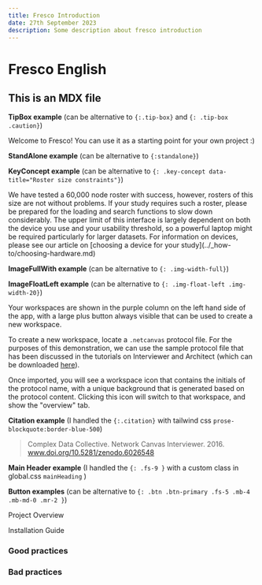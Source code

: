 ```yaml
---
title: Fresco Introduction
date: 27th September 2023
description: Some description about fresco introduction
---
```


# Fresco English

## This is an MDX file

**TipBox example** (can be alternative to `{:.tip-box}` and `{: .tip-box .caution}`)

<TipBox>
  Welcome to Fresco! You can use it as a starting point for your own project :)
</TipBox>

**StandAlone example** (can be alternative to `{:standalone}`)

<StandAloneImage
  src="/documentation/assets/img/case-id.png"
  content="Some text about the image"
/>

**KeyConcept example** (can be alternative to `{: .key-concept data-title="Roster size constraints"}`)

<KeyConcept title="Roster size constraints">
  We have tested a 60,000 node roster with success, however, rosters of this
  size are not without problems. If your study requires such a roster, please be
  prepared for the loading and search functions to slow down considerably. The
  upper limit of this interface is largely dependent on both the device you use
  and your usability threshold, so a powerful laptop might be required
  particularly for larger datasets. For information on devices, please see our
  article on [choosing a device for your study](../_how-to/choosing-hardware.md)
</KeyConcept>

**ImageFullWith example** (can be alternative to `{: .img-width-full}`)

<ImageFullWith
  src="/documentation/assets/img/server-guide/discovery-section.png"
  name="discovery-section"
/>

**ImageFloatLeft example** (can be alternative to `{: .img-float-left .img-width-20}`)

<ImageFloatLeft
  name="screen-shot-2021-04-29-at-5.03.54-pm.png"
  src="/documentation/assets/uploads/screen-shot-2021-04-29-at-5.03.54-pm.png"
/>

Your workspaces are shown in the purple column on the left hand side of the app,
with a large plus button always visible that can be used to create a new workspace.

To create a new workspace, locate a `.netcanvas` protocol file. For the purposes of this demonstration, we can use the sample protocol file that has been discussed in the tutorials on Interviewer and Architect (which can be downloaded [here](https://github.com/complexdatacollective/Documentation/blob/master/protocols/Sample%20Protocol%20v2.netcanvas)).

Once imported, you will see a workspace icon that contains the initials of the protocol name, with a unique background that is generated based on the protocol content. Clicking this icon will switch to that workspace, and show the "overview" tab.

**Citation example** (I handled the `{:.citation}` with tailwind css `prose-blockquote:border-blue-500`)

> Complex Data Collective. Network Canvas Interviewer. 2016. www.doi.org/10.5281/zenodo.6026548

**Main Header example** (I handled the `{: .fs-9 }` with a custom class in global.css `mainHeading` )

**Button examples** (can be alternative to `{: .btn .btn-primary .fs-5 .mb-4 .mb-md-0 .mr-2 }`)

<ButtonPrimary href="#">Project Overview</ButtonPrimary>

<ButtonSecondary href="#">Installation Guide</ButtonSecondary>

### Good practices <GoodPractice />

### Bad practices <BadPractice />

